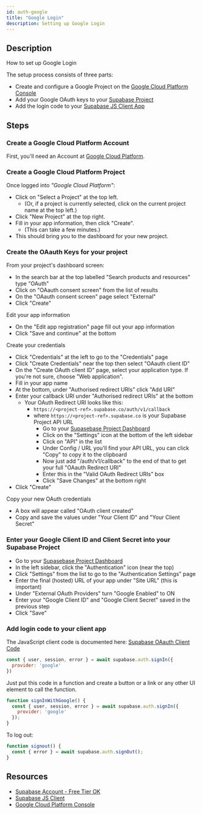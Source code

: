 ```yaml
---
id: auth-google
title: "Google Login"
description: Setting up Google Login
---
```



## Description

How to set up Google Login

The setup process consists of three parts:

* Create and configure a Google Project on the [Google Cloud Platform Console](https://console.cloud.google.com/home/dashboard)
* Add your Google OAuth keys to your [Supabase Project](https://supabase.io)
* Add the login code to your [Supabase JS Client App](https://github.com/supabase/supabase-js)

## Steps

### Create a Google Cloud Platform Account

First, you'll need an Account at [Google Cloud Platform](https://console.cloud.google.com/home/dashboard).

### Create a Google Cloud Platform Project

Once logged into *"Google Cloud Platform"*:

- Click on "Select a Project" at the top left.
  - (Or, if a project is currently selected, click on the current project name at the top left.)
- Click "New Project" at the top right.
- Fill in your app information, then click "Create".
  - (This can take a few minutes.)
- This should bring you to the dashboard for your new project.

### Create the OAauth Keys for your project

From your project's dashboard screen:

- In the search bar at the top labelled "Search products and resources" type "OAuth"
- Click on "OAauth consent screen" from the list of results
- On the "OAauth consent screen" page select "External"
- Click "Create"

Edit your app information

- On the "Edit app registration" page fill out your app information
- Click "Save and continue" at the bottom

Create your credentials

- Click "Credentials" at the left to go to the "Credentials" page
- Click "Create Credentials" near the top then select "OAauth client ID"
- On the "Create OAuth client ID" page, select your application type.  If you're not sure, choose "Web application".
- Fill in your app name
- At the bottom, under "Authorised redirect URIs" click "Add URI"
- Enter your callback URI under "Authorised redirect URIs" at the bottom
    - Your OAuth Redirect URI looks like this:
      - `https://<project-ref>.supabase.co/auth/v1/callback`
      - where `https://<project-ref>.supabase.co` is your Supabase Project API URL
          - Go to your [Supasebase Project Dashboard](https://supabase.io)
          - Click on the "Settings" icon at the bottom of the left sidebar
          - Click on "API" in the list
          - Under Config / URL you'll find your API URL, you can click "Copy" to copy it to the clipboard
          - Now just add "/auth/v1/callback" to the end of that to get your full "OAauth Redirect URI"
          - Enter this in the "Valid OAuth Redirect URIs" box
          - Click "Save Changes" at the bottom right
- Click "Create"

Copy your new OAuth credentials

- A box will appear called "OAuth client created"
- Copy and save the values under "Your Client ID" and "Your Client Secret"


### Enter your Google Client ID and Client Secret into your Supabase Project

- Go to your [Supasebase Project Dashboard](https://supabase.io)
- In the left sidebar, click the "Authentication" icon (near the top)
- Click "Settings" from the list to go to the "Authentication Settings" page
- Enter the final (hosted) URL of your app under "Site URL" (this is important)
- Under "External OAuth Providers" turn "Google Enabled" to ON
- Enter your "Google Client ID" and "Google Client Secret" saved in the previous step
- Click "Save"

### Add login code to your client app

The JavaScript client code is documented here: [Supabase OAauth Client Code](https://supabase.io/docs/reference/javascript/auth-signin#sign-in-using-third-party-providers)

```js
const { user, session, error } = await supabase.auth.signIn({
  provider: 'google'
})
```

Just put this code in a function and create a button or a link or any other UI element to call the function.

```js
function signInWithGoogle() {
  const { user, session, error } = await supabase.auth.signIn({
    provider: 'google'
  });
}
```

To log out:

```js
function signout() {
  const { error } = await supabase.auth.signOut();
}
```

## Resources

* [Supabase Account - Free Tier OK](https://supabase.io)
* [Supabase JS Client](https://github.com/supabase/supabase-js)
* [Google Cloud Platform Console](https://console.cloud.google.com/home/dashboard)
